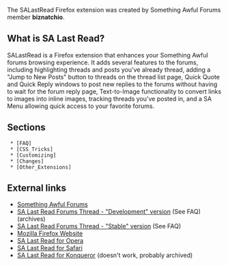 The SALastRead Firefox extension was created by Something Awful Forums member '''biznatchio'''. 




== What is SA Last Read? ==
SALastRead is a Firefox extension that enhances your Something Awful forums browsing experience. It adds several features to the forums, including highlighting threads and posts you've already thread, adding a "Jump to New Posts" button to threads on the thread list page, Quick Quote and Quick Reply windows to post new replies to the forums without having to wait for the forum reply page, Text-to-Image functionality to convert links to images into inline images, tracking threads you've posted in, and a SA Menu allowing quick access to your favorite forums.

== Sections ==
  * [FAQ]
  * [CSS_Tricks]
  * [Customizing]
  * [Changes]
  * [Other_Extensions]

== External links ==
*[http://forums.somethingawful.com/ Something Awful Forums]
*[http://forums.somethingawful.com/showthread.php?s=&threadid=1723782 SA Last Read Forums Thread - "Development" version] (See FAQ) (archives)
*[http://forums.somethingawful.com/showthread.php?s=&threadid=2015554 SA Last Read Forums Thread - "Stable" version] (See FAQ)
*[http://www.mozilla.org/products/firefox/ Mozilla Firefox Website]
*[http://forums.somethingawful.com/showthread.php?s=&threadid=1903701 SA Last Read for Opera]
*[http://forums.somethingawful.com/showthread.php?s=&threadid=1706787 SA Last Read for Safari]
*[http://forums.somethingawful.com/showthread.php?s=&threadid=1543330 SA Last Read for Konqueror] (doesn't work, probably archived)

